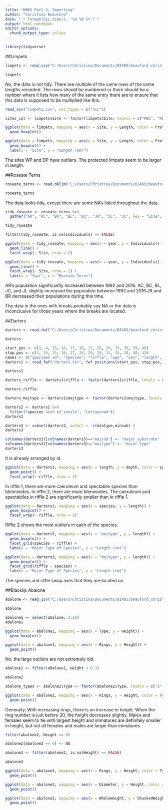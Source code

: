 ```yaml
---
title: "HW05 Part 2: Importing"
author: "Christina Beauford"
date: "`r format(Sys.time(), '%d %B %Y')`"
output: html_notebook
editor_options: 
  chunk_output_type: inline
---
```


```r
library(tidyverse)
```



##Limpets
```r
limpets <- read_csv("C:/Users/Christina/Documents/BI485/beauford_christina/hw05/limpets.csv")
```

```r
limpets
```

No, the data is not tidy. There are multiple of the same rows of the same lengths recorded. The rows should be numbered or there should be a number where it lists how many of the same entry there are to ensure that this data is supposed to be multiplied like this. 

```r
read_csv("limpets.csv", col_types = c("ncc"))
```

```r
sites_col <- limpets$Site <- factor(limpets$Site, levels = c("PBL", "KNRM", "VBG", "WP", "PF", "DP", "SIO",  "CTZ1", "CTZ2", "CNM"))
```

```r
ggplot(data = limpets, mapping = aes(x = Site, y = Length, color = Protected)) +
  geom_boxplot()
```

```r
ggplot(data = limpets, mapping = aes(x = Site, y = Length, color = Protected)) +
  geom_boxplot() +
  labs(x = "Site", y = "Length (mm)")
```
The sites WP and DP have outliers. The protected limpets seem to be larger in length.

##Roseate Terns

```r
roseate_terns <- read.delim("C:/Users/Christina/Documents/BI485/beauford_christina/hw05/roseate_terns.txt")
```

```r
roseate_terns
```

The data looks tidy, except there are some NA's listed throughout the data.

```r
tidy_roseate <- roseate_terns %>% 
  gather("AR", "AC", "BR", "BL", "BC", "JR", "JL", "JC", key = "Site", value = "Individuals")

tidy_roseate
```

```r
filter(tidy_roseate, is.na(Individuals) == FALSE)
```

```r
ggplot(data = tidy_roseate, mapping = aes(x = year, y = Individuals)) +
  geom_line() +
  facet_wrap(~ Site, nrow = 2)
```

```r
ggplot(data = tidy_roseate, mapping = aes(x = year, y = Individuals)) +
  geom_line() +
  facet_wrap(~ Site, nrow = 2) +
  labs(x = "Year", y = "Roseate Terns")
```

AR's population significantly increased between 1992 and 2016. AC, BC, BL, JC, and JL slightly increased the population between 1992 and 2016.JR and BR decreased their populations during this time.

The data in the ones with breaks probably say NA or the data is inconclusive for those years where the breaks are located.

##Darters

```r
darters <- read_fwf("C:/Users/Christina/Documents/BI485/beauford_christina/hw05/darters.txt")
```


```r
darters
```

```r
start_pos <- c(1, 4, 15, 16, 17, 18, 21, 25, 29, 33, 36, 39, 40)
stop_pos <- c(3, 14, 15, 16, 17, 20, 24, 28, 32, 35, 38, 40, 42)
names <- c("specimen id", "species", "riffle", "age", "sex", "length", "depth", "velocity", "temperature", "majsub", "minsub", "majtype", "mintype")
darters1 <- read_fwf("darters.txt", fwf_positions(start_pos, stop_pos, col_names = names), skip = 15)
```

```r
darters1
```

```r
darters_riffle <- darters1$riffle <- factor(darters1$riffle, levels = c("1", "2"), ordered = FALSE)
```

```r
darters_riffle
```

```r
darters_majtype <- darters1$majtype <- factor(darters1$majtype, levels = c("s", "fg", "sg", "lg", "c"), ordered = TRUE)
```

```r
darters2 <- darters1 %>%
  filter(!species %in% c("zonale", "tetrazonum"))
darters2
```


```r
darters3 <- subset(darters2, select = -c(mintype,minsub) )
darters3
```

```r
colnames(darters3)[colnames(darters3)=="majsub"] <- "major_substrate"
colnames(darters3)[colnames(darters3)=="majtype"] <- "major_type"
darters3
```

It is already arranged by id.


```r
ggplot(data = darters3, mapping = aes(x = length, y = depth, color = species, shape = species)) + 
  geom_point() +
  facet_wrap(~ riffle, nrow = 2)
```
In riffle 1, there are more caeruleum and spectabile species than blennioides. In riffle 2, there are more blennioides. The caeruleum and spectabiles in riffle 2 are significantly smaller than in riffle 1.

```r
ggplot(data = darters3, mapping = aes(x = species, y = length)) + 
  geom_boxplot() +
  facet_wrap(~ riffle, nrow = 2)
```

Riffle 2 shows the most outliers in each of the species.

```r
ggplot(data = darters3, mapping = aes(x = "majtype", y = length)) +
  geom_boxplot() +
  facet_grid(species ~ riffle) +
  labs(x = "Major Type of Species", y = "Length (cm)")
```

```r
ggplot(data = darters3, mapping = aes(x = "majtype", y = length)) +
  geom_boxplot() +
  facet_grid(riffle ~ species) +
  labs(x = "Major Type of Species", y = "Length (cm)")
```

The species and riffle swap axes that they are located on.


##Blacklip Abalone
```r
abalone <- read_csv("C:/Users/Christina/Documents/BI485/beauford_christina/hw05/abalone.csv")
```


```r
abalone
```

```r
abalone1 <- select(abalone, 2:10)
abalone1
```

```r
ggplot(data = abalone1, mapping = aes(x = Type, y = Height)) +
  geom_boxplot()
```

```r
ggplot(data = abalone1, mapping = aes(x = Rings, y = Height)) +
  geom_point()
```
No, the large outliers are not extremely old.


```r
abalone2 <- filter(abalone1, Height < 0.3)

abalone2
```

```r
abalone_types <- abalone2$Type <- factor(abalone2$Type, levels = c("I", "F", "M"), ordered = TRUE)
```

```r
ggplot(data = abalone2, mapping = aes(x = Rings, y = Height, color = Type)) +
  geom_point()
```

Generally, With increasing rings, there is an increase in height. When the ring number is just before 20, the height decreases slightly. Males and females seem to tie with largest height and immatures are definitely smaller in height, but not all females and males are larger than immatures.

```r
filter(abalone2, Height == 0)
```

```r
abalone2[abalone2 == 0] <- NA
```

```r
abalone3 <- filter(abalone2, is.na(Height) == FALSE)
```

```r
abalone3
```

```r
ggplot(data = abalone3, mapping = aes(x = Rings, y = Height, color = Type)) +
  geom_point()
```

```r
ggplot(data = abalone3, mapping = aes(x = Diameter, y = Height, color = Type)) +
  geom_point()
```

```r
ggplot(data = abalone3, mapping = aes(x = WholeWeight, y = ShuckedWeight, color = Type)) +
  geom_point()
```


